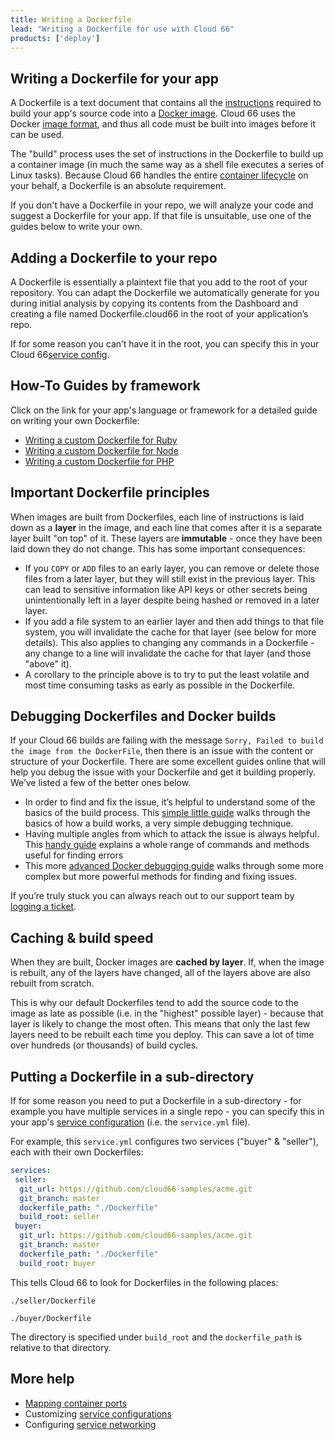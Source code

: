 ```yaml
---
title: Writing a Dockerfile
lead: "Writing a Dockerfile for use with Cloud 66"
products: ['deploy']
---
```


## Writing a Dockerfile for your app 

A Dockerfile is a text document that contains all the [instructions](https://docs.docker.com/engine/reference/builder/) required to build your app's source code into a [Docker image](https://docs.docker.com/get-started/overview/). Cloud 66 uses the Docker [image format](/:product/:version?/cloud-66-101/concepts-and-terminology#containers--containerization), and thus all code must be built into images before it can be used.

The "build" process uses the set of instructions in the Dockerfile to build up a container image (in much the same way as a shell file executes a series of Linux tasks). Because Cloud 66 handles the entire [container lifecycle](/:product/:version?/cloud-66-101/concepts-and-terminology#container-lifecycle-management) on your behalf, a Dockerfile is an absolute requirement.

If you don't have a Dockerfile in your repo, we will analyze your code and suggest a Dockerfile for your app. If that file is unsuitable, use one of the guides below to write your own.

## Adding a Dockerfile to your repo

A Dockerfile is essentially a plaintext file that you add to the root of your repository. You can adapt the Dockerfile we automatically generate for you during initial analysis by copying its contents from the Dashboard and creating a file named Dockerfile.cloud66 in the root of your application’s repo. 

If for some reason you can’t have it in the root, you can specify this in your Cloud 66[service config](/:product/:version?/build-and-config/writing-a-dockerfile#putting-a-dockerfile-in-a-sub-directory).

## How-To Guides by framework

Click on the link for your app's language or framework for a detailed guide on writing your own Dockerfile:

* [Writing a custom Dockerfile for Ruby](/:product/:version?/build-and-config/dockerfile-for-ruby)
* [Writing a custom Dockerfile for Node](/:product/:version?/build-and-config/dockerfile-for-node)
* [Writing a custom Dockerfile for PHP](/:product/:version?/build-and-config/dockerfile-for-php)

## Important Dockerfile principles

When images are built from Dockerfiles, each line of instructions is laid down as a **layer** in the image, and each line that comes after it is a separate layer built "on top" of it. These layers are **immutable** - once they have been laid down they do not change. This has some important consequences:

- If you `COPY` or `ADD` files to an early layer,  you can remove or delete those files from a later layer, but they will still exist in the previous layer. This can lead to sensitive information like API keys or other secrets being unintentionally left in a layer despite being hashed or removed in a later layer.
- If you add a file system to an earlier layer and then add things to that file system, you will invalidate the cache for that layer (see below for more details). This also applies to changing any commands in a Dockerfile - any change to a line will invalidate the cache for that layer (and those "above" it).
- A corollary to the principle above is to try to put the least volatile and most time consuming tasks as early as possible in the Dockerfile.

## Debugging Dockerfiles and Docker builds

If your Cloud 66 builds are failing with the message `Sorry, Failed to build the image from the DockerFile`, then there is an issue with the content or structure of your Dockerfile. There are some excellent guides online that will help you debug the issue with your Dockerfile and get it building properly. We’ve listed a few of the better ones below. 

- In order to find and fix the issue, it’s helpful to understand some of the basics of the build process. This [simple little guide](https://blog.devgenius.io/how-to-debug-docker-build-6c2588401188) walks through the basics of how a build works, a very simple debugging technique.
- Having multiple angles from which to attack the issue is always helpful. This [handy guide](https://pmichaels.net/2021/08/22/beginners-guide-to-docker-part-2-debugging-a-docker-build/) explains a whole range of commands and methods useful for finding errors
- This more [advanced Docker debugging guide](https://www.docker.com/blog/how-to-fix-and-debug-docker-containers-like-a-superhero/) walks through some more complex but more powerful methods for finding and fixing issues.

If you’re truly stuck you can always reach out to our support team by [logging a ticket](https://app.cloud66.com/support_tickets/new).

## Caching & build speed

When they are built, Docker images are **cached by layer**. If, when the image is rebuilt, any of the layers have changed, all of the layers above are also rebuilt from scratch. 

This is why our default Dockerfiles tend to add the source code to the image as late as possible (i.e. in the "highest" possible layer) - because that layer is likely to change the most often. This means that only the last few layers need to be rebuilt each time you deploy. This can save a lot of time over hundreds (or thousands) of build cycles.

## Putting a Dockerfile in a sub-directory

If for some reason you need to put a Dockerfile in a sub-directory - for example you have multiple services in a single repo - you can specify this in your app's [service configuration](/:product/:version?/build-and-config/docker-service-configuration) (i.e. the `service.yml` file).

For example, this `service.yml` configures two services ("buyer" & "seller"), each with their own Dockerfiles:

```yaml
services:
 seller:
  git_url: https://github.com/cloud66-samples/acme.git
  git_branch: master
  dockerfile_path: "./Dockerfile"
  build_root: seller
 buyer:
  git_url: https://github.com/cloud66-samples/acme.git
  git_branch: master
  dockerfile_path: "./Dockerfile"
  build_root: buyer
```

This tells Cloud 66 to look for Dockerfiles in the following places:

`./seller/Dockerfile` 

`./buyer/Dockerfile`

The directory is specified under `build_root` and the `dockerfile_path` is relative to that directory.

## More help

- [Mapping container ports](/:product/:version?/networking/service-networking#mapping-container-ports)
- Customizing [service configurations](/:product/:version?/build-and-config/docker-service-configuration)
- Configuring [service networking](/:product/:version?/networking/service-networking)
